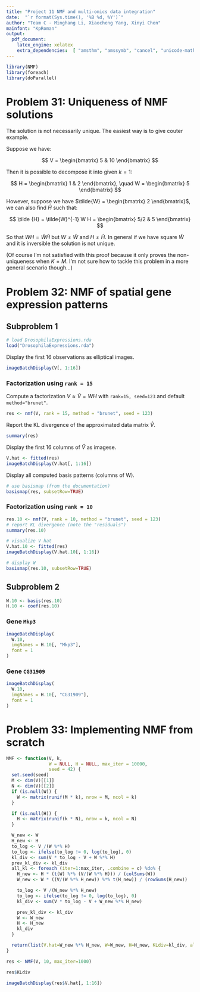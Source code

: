 ```yaml
---
title: "Project 11 NMF and multi-omics data integration"
date:  "`r format(Sys.time(), '%B %d, %Y')`"
author: "Team C - Minghang Li, Xiaocheng Yang, Xinyi Chen"
mainfont: "KpRoman"
output:
  pdf_document:
    latex_engine: xelatex
    extra_dependencies:  [ "amsthm", "amssymb", "cancel", "unicode-math" ]
---
```


```r
library(NMF)
library(foreach)
library(doParallel)
```

# Problem 31: Uniqueness of NMF solutions

The solution is not necessarily unique. The easiest way is to give couter example.

Suppose we have:

$$
V = \begin{bmatrix}
  5 & 10
\end{bmatrix}
$$

Then it is possible to decompose it into given $k = 1$:

$$
H = \begin{bmatrix}
  1 & 2
\end{bmatrix}, \quad
W = \begin{bmatrix}
  5
\end{bmatrix}
$$

However, suppose we have $\tilde{W} = \begin{bmatrix} 2 \end{bmatrix}$, we can also find $\tilde{H}$ such that:

$$
\tilde {H} = \tilde{W}^{-1} W H = \begin{bmatrix}
  5/2 & 5
\end{bmatrix}
$$

So that $WH = \tilde{W}\tilde{H}$ but $W \neq \tilde{W}$ and $H \neq \tilde{H}$. In general if we have square $\tilde{W}$ and it is inversible the solution is not unique.

(Of course I'm not satisfied with this proof because it only proves the non-uniqueness when $K = M$. I'm not sure how to tackle this problem in a more general scenario though...)

# Problem 32: NMF of spatial gene expression patterns

## Subproblem 1

```r
# load DrosophilaExpressions.rda
load("DrosophilaExpressions.rda")
```

Display the first 16 observations as elliptical images.

```r
imageBatchDisplay(V[, 1:16])
```

### Factorization using `rank = 15`

Compute a factorization $V \approx \hat{V} = WH$ with `rank=15, seed=123` and default `method="brunet"`.

```r
res <- nmf(V, rank = 15, method = "brunet", seed = 123)
```

Report the KL divergence of the approximated data matrix $\hat{V}$.

```r
summary(res)
```

Display the first 16 columns of $\hat{V}$ as imagese.

```r
V.hat <- fitted(res)
imageBatchDisplay(V.hat[, 1:16])
```

Display all computed basis patterns (columns of W).

```r
# use basismap (from the documentation)
basismap(res, subsetRow=TRUE)
```

### Factorization using `rank = 10`

```r
res.10 <- nmf(V, rank = 10, method = "brunet", seed = 123)
# report KL divergence (note the "residuals")
summary(res.10)
```

```r
# visualize V hat
V.hat.10 <- fitted(res)
imageBatchDisplay(V.hat.10[, 1:16])
```

```r
# display W
basismap(res.10, subsetRow=TRUE)
```

## Subproblem 2


```r
W.10 <- basis(res.10)
H.10 <- coef(res.10)
```

### Gene `Mkp3`

```r
imageBatchDisplay(
  W.10,
  imgNames = H.10[, "Mkp3"],
  font = 1
)
```

### Gene `CG31909`

```r
imageBatchDisplay(
  W.10,
  imgNames = H.10[, "CG31909"],
  font = 1
)
```

# Problem 33: Implementing NMF from scratch

```r
NMF <- function(V, k,
                W = NULL, H = NULL, max_iter = 10000,
                seed = 42) {
  set.seed(seed)
  M <- dim(V)[[1]]
  N <- dim(V)[[2]]
  if (is.null(W)) {
    W <- matrix(runif(M * k), nrow = M, ncol = k)
  }

  if (is.null(H)) {
    H <- matrix(runif(k * N), nrow = k, ncol = N)
  }

  W_new <- W
  H_new <- H
  to_log <- V /(W %*% H)
  to_log <- ifelse(to_log != 0, log(to_log), 0)
  kl_div <- sum(V * to_log - V + W %*% H)
  prev_kl_div <- kl_div
  all_kl <- foreach (iter=1:max_iter, .combine = c) %do% {
    H_new <- H * (t(W) %*% (V/(W %*% H))) / (colSums(W))
    W_new <- W * ((V/(W %*% H_new)) %*% t(H_new)) / (rowSums(H_new))

    to_log <- V /(W_new %*% H_new)
    to_log <- ifelse(to_log != 0, log(to_log), 0)
    kl_div <- sum(V * to_log - V + W_new %*% H_new)

    prev_kl_div <- kl_div
    W <- W_new
    H <- H_new
    kl_div
  }

  return(list(V.hat=W_new %*% H_new, W=W_new, H=H_new, KLdiv=kl_div, allKL=all_kl))
}
```

```r
res <- NMF(V, 10, max_iter=1000)
```

```r
res$KLdiv
```

```r
imageBatchDisplay(res$V.hat[, 1:16])
```
